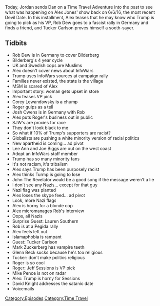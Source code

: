 {{DEFAULTSORT:
    #_EPISODE_0474:June 6, 2016
}}{{Episode
    | title           = June 6, 2016
    | caption         = [https://knowledgefight.libsyn.com/474-june-6-2016 Listen to this episode on Libsyn]
    | episodeNumber   = 474
    | length          = 02:28:30
    | airDate         = August 26, 2020
    | coverageDate    = June 6, 2016
    | episodeType     = [[:Category:Time Travel|Time Travel]]
    | appearance      = [[Steve Pieczenik]], [[Rob Dew]], [[Corey Lewandowsky]], [[Roger Stone]], [[Josh Owens]], [[Lee Ann McAdoo]], [[Joe Biggs]], [[Lauren Southern]], [[Tucker Carlson]], [[Glenn Beck]]
    | oocDrop         = I want Steve Pieczenik to do an hour on his mother
    | previousEpisode = [[473: August 20-21, 2020]]
    | nextEpisode     = [[475: August 24-26, 2020]]
}}

{{Stub}}

Today, Jordan sends Dan on a Time Travel Adventure into the past to see what was happening on Alex Jones' show back on 6/6/16, the most recent Devil Date.  In this installment, Alex teases that he may know who Trump is going to pick as his VP, Rob Dew goes to a fascist rally in Germany and finds a friend, and Tucker Carlson proves himself a sooth-sayer.

==Tidbits==

*Rob Dew is in Germany to cover Bilderberg
*Bilderberg's 4 year cycle
*UK and Swedish cops are Muslims
*Alex doesn't cover news about InfoWars
*Trump uses InfoWars sources at campaign rally
*Families never existed, the state is the village
*MSM is scared of Alex
*Important story: woman gets upset in store
*Alex teases VP pick
*Corey Lewandowsky is a chump
*Roger gulps as a tell
*Josh Owens is in Germany with Rob
*Alex puts Roger's business out in public
*SJW's are proxies for race
*They don't look black to me
*So what if 10% of Trump's supporters are racist?
*Globalists are pushing a white minority version of racial politics
*New apartheid is coming... ad pivot
*Lee Ann and Joe Biggs are out on the west coast
*Adopt an InfoWars staff member
*Trump has so many minority fans
*It's not racism, it's tribalism
*Alex says Trump has been purposely racist
*Alex thinks Turmp is going to lose
*John The Revelator would be a good song if the message weren't a lie
*I don't see any Nazis... except for that guy
*Nazi flag was planted
*Alex loses the skype feed... ad pivot
*Look, more Nazi flags
*Alex is horny for a blonde cop
*Alex micromanages Rob's interview
*Oops, all Nazis
*Surprise Guest: Lauren Southern
*Rob is at a Pegida rally
*Alex feels left out
*Islamaphobia is rampant
*Guest: Tucker Carlson
*Mark Zuckerberg has vampire teeth
*Glenn Beck sucks because he's too religious
*Tucker: don't make politics religious
*Roger is so cool
*Roger: Jeff Sessions is VP pick
*Mike Pence is not on radar
*Alex: Trump is horny for Sessions
*David Knight addresses the satanic date
*Voicemails

[[Category:Episodes]]
[[Category:Time Travel]]